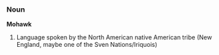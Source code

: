 ===Noun===
'''Mohawk'''

# Language spoken by the North American native American tribe (New England, maybe one of the Sven Nations/Iriquois)